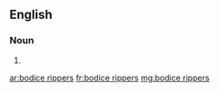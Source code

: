 ==English==

===Noun===
{{head|en|head=[[bodice]] [[rippers]]}}

# {{plural of|bodice ripper}}

[[ar:bodice rippers]]
[[fr:bodice rippers]]
[[mg:bodice rippers]]